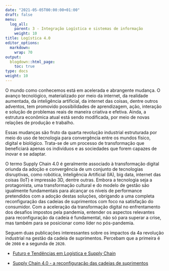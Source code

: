 ```yaml
---
date: "2021-05-05T00:00:00+01:00"
draft: false
menu:
  log_all:
    parent: 3 - Integração Logística e sistemas de informação
    weight: 10
title: Logística 4.0
editor_options: 
  markdown: 
    wrap: 70
output: 
  blogdown::html_page:
    toc: true
type: docs
weight: 10
---
```


O mundo como conhecemos está em acelerada e abrangente mudança. O avanço tecnológico, materializado por meio da internet, da realidade aumentada, da inteligência artificial, da internet das coisas, dentre outros adventos, tem promovido possibilidades de aprendizagem, ação, interação e solução de problemas reais de maneira criativa e efetiva. Ainda, a estrutura econômica atual está sendo modificada, por meio de novas relações de produção e trabalho. 

Essas mudanças são fruto da quarta revolução industrial estruturada por meio do uso de tecnologia para convergência entre os mundos físico, digital e biológico. Trata-se de um processo de transformação que beneficiará apenas os indivíduos e as sociedades que forem capazes de inovar e se adaptar. 

O termo Supply Chain 4.0 é geralmente associado à transformação digital oriunda da adoção e convergência de um conjunto de tecnologias disruptivas, como robótica, Inteligência Artificial (IA), big data, internet das coisas (IoT) e impressão 3D, dentre outras. Embora a tecnologia seja a protagonista, uma transformação cultural e do modelo de gestão são igualmente fundamentais para alcançar os níveis de performance pretendidos com a adoção destas soluções, obrigando a uma completa reconfiguração das cadeias de suprimentos com foco na satisfação do consumidor. Com a aceleração da transformação digital no enfrentamento dos desafios impostos pela pandemia, entender os aspectos relevantes para reconfiguração da cadeia é fundamental, não só para superar a crise, mas também para se posicionar como líder no pós-pandemia.

Seguem duas publicações interessantes sobre os impactos da 4a revolução industrial na gestão da cadeia de suprimentos. Percebam que a primeira é de `2008` e a segunda de `2020`.  

- [Futuro e Tendências em Logística e Supply Chain](https://github.com/retaoliveira/relements/raw/main/texto/2008.pdf)

- [Supply Chain 4.0 - a reconfiguração das cadeias de suprimentos](https://github.com/retaoliveira/relements/raw/main/texto/2020_varejo.pdf)
